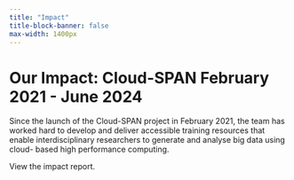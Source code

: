 ```yaml
---
title: "Impact"
title-block-banner: false
max-width: 1400px
---
```

# Our Impact: Cloud-SPAN February 2021 - June 2024

Since the launch of the Cloud-SPAN project in February 2021, the team has worked hard to develop and deliver accessible training resources that enable interdisciplinary researchers to generate and analyse big data using cloud-
based high performance computing.

View the impact report.



